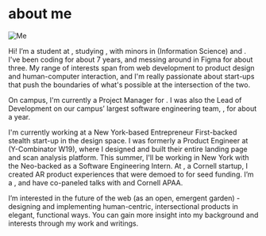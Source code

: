 
<Navbar active='/about' />

# about me

![Me](/photos/wei-curated-12.jpg)

Hi! I’m a student at <CustomLink href="https://www.cornell.edu/" text="Cornell University" />, studying <CustomLink href="https://www.cs.cornell.edu/" text="Computer Science" />, with minors in <CustomLink href="https://infosci.cornell.edu/node/946" text="UX Design" /> (Information Science) and <CustomLink href="/" text="East Asian Studies" />. I've been coding for about 7 years, and messing around in Figma for about three. My range of interests span from web development to product design and human-computer interaction, and I'm really passionate about start-ups that push the boundaries of what's possible at the intersection of the two.

On campus, I'm currently a Project Manager for <CustomLink href='https://www.designconsultingcornell.com/' text='Design Consulting at Cornell' />. I was also the Lead of Development on our campus’ largest software engineering team, <CustomLink
    href='https://www.cornelldti.org/'
    text='Cornell DTI'
/>, for about a year.

I'm currently working at a New York-based Entrepreneur First-backed stealth start-up in the design space. I was formerly a Product Engineer at <CustomLink
    href='https://www.instapathbio.com/'
    text='Instapath'
/> (Y-Combinator W19), where I designed and built their entire landing page and scan analysis
platform. This summer, I'll be working in New York with the Neo-backed <CustomLink href='https://bubble.io/' text='Bubble.io' /> as a Software Engineering Intern. At <CustomLink href='https://yoomi.health/' text='Yoomi Health' />, a Cornell startup, I created
AR product experiences that were demoed to <CustomLink
    href='https://youtu.be/fa9-T6Fie4U?t=300'
    text='Mark Cuban'
/> for seed funding. I’m a <CustomLink
    href='https://neo.com/'
    text='Neo Scholar Finalist'
/>, and have co-paneled talks with <CustomLink
    href='https://bobatalks.com/'
    text='BobaTalks'
/> and Cornell APAA.

I’m interested in the future of the web (as an open, emergent garden) - designing and implementing human-centric,
intersectional products in elegant, functional ways. You can gain more insight into
my background and interests through my work and writings.
